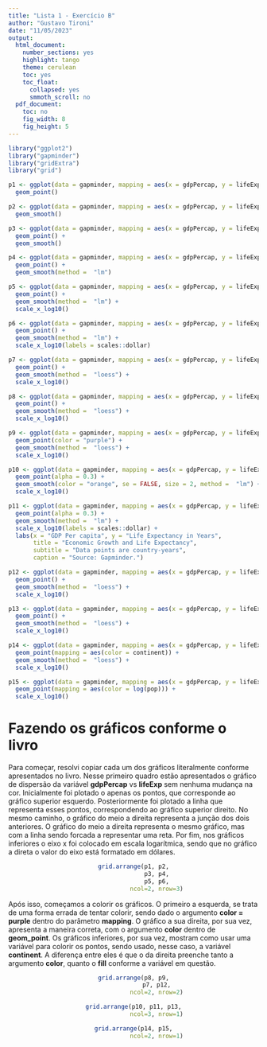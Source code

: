 ```yaml
---
title: "Lista 1 - Exercício B"
author: "Gustavo Tironi"
date: "11/05/2023"
output:
  html_document:
    number_sections: yes
    highlight: tango
    theme: cerulean
    toc: yes
    toc_float:
      collapsed: yes
      smmoth_scroll: no
  pdf_document:
    toc: no
    fig_width: 8
    fig_height: 5
---
```


```r
library("ggplot2")
library("gapminder")
library("gridExtra")
library("grid")

p1 <- ggplot(data = gapminder, mapping = aes(x = gdpPercap, y = lifeExp)) + 
  geom_point()

p2 <- ggplot(data = gapminder, mapping = aes(x = gdpPercap, y = lifeExp)) + 
  geom_smooth()

p3 <- ggplot(data = gapminder, mapping = aes(x = gdpPercap, y = lifeExp)) + 
  geom_point() + 
  geom_smooth()

p4 <- ggplot(data = gapminder, mapping = aes(x = gdpPercap, y = lifeExp)) + 
  geom_point() + 
  geom_smooth(method =  "lm")

p5 <- ggplot(data = gapminder, mapping = aes(x = gdpPercap, y = lifeExp)) + 
  geom_point() + 
  geom_smooth(method =  "lm") + 
  scale_x_log10()

p6 <- ggplot(data = gapminder, mapping = aes(x = gdpPercap, y = lifeExp)) + 
  geom_point() + 
  geom_smooth(method =  "lm") + 
  scale_x_log10(labels = scales::dollar)

p7 <- ggplot(data = gapminder, mapping = aes(x = gdpPercap, y = lifeExp, color = continent)) + 
  geom_point() +
  geom_smooth(method =  "loess") + 
  scale_x_log10()

p8 <- ggplot(data = gapminder, mapping = aes(x = gdpPercap, y = lifeExp, color = "purple")) + 
  geom_point() +
  geom_smooth(method =  "loess") + 
  scale_x_log10()

p9 <- ggplot(data = gapminder, mapping = aes(x = gdpPercap, y = lifeExp)) + 
  geom_point(color = "purple") +
  geom_smooth(method =  "loess") + 
  scale_x_log10()

p10 <- ggplot(data = gapminder, mapping = aes(x = gdpPercap, y = lifeExp)) + 
  geom_point(alpha = 0.3) +
  geom_smooth(color = "orange", se = FALSE, size = 2, method =  "lm") + 
  scale_x_log10()

p11 <- ggplot(data = gapminder, mapping = aes(x = gdpPercap, y = lifeExp)) + 
  geom_point(alpha = 0.3) +
  geom_smooth(method =  "lm") + 
  scale_x_log10(labels = scales::dollar) +
  labs(x = "GDP Per capita", y = "Life Expectancy in Years",
       title = "Economic Growth and Life Expectancy",
       subtitle = "Data points are country-years",
       caption = "Source: Gapminder.")

p12 <- ggplot(data = gapminder, mapping = aes(x = gdpPercap, y = lifeExp, color = continent, fill = continent)) + 
  geom_point() +
  geom_smooth(method =  "loess") + 
  scale_x_log10()

p13 <- ggplot(data = gapminder, mapping = aes(x = gdpPercap, y = lifeExp)) + 
  geom_point() +
  geom_smooth(method =  "loess") + 
  scale_x_log10()

p14 <- ggplot(data = gapminder, mapping = aes(x = gdpPercap, y = lifeExp)) + 
  geom_point(mapping = aes(color = continent)) +
  geom_smooth(method =  "loess") + 
  scale_x_log10()

p15 <- ggplot(data = gapminder, mapping = aes(x = gdpPercap, y = lifeExp)) + 
  geom_point(mapping = aes(color = log(pop))) +
  scale_x_log10()
```

# Fazendo os gráficos conforme o livro

Para começar, resolvi copiar cada um dos gráficos literalmente conforme apresentados no livro. Nesse primeiro quadro estão apresentados o gráfico de dispersão da variável **gdpPercap** vs **lifeExp** sem nenhuma mudança na cor. Inicialmente foi plotado o apenas os pontos, que corresponde ao gráfico superior esquerdo. Posteriormente foi plotado a linha que representa esses pontos, correspondendo ao gráfico superior direito. No mesmo caminho, o gráfico do meio a direita representa a junção dos dois anteriores.
O gráfico do meio a direita representa o mesmo gráfico, mas com a linha sendo forcada a representar uma reta. Por fim, nos gráficos inferiores o eixo x foi colocado em escala logarítmica, sendo que no gráfico a direta o valor do eixo está formatado em dólares.

<center>
```r
grid.arrange(p1, p2,
             p3, p4,
             p5, p6,
             ncol=2, nrow=3)
```
</center>

Após isso, começamos a colorir os gráficos. O primeiro a esquerda, se trata de uma forma errada de tentar colorir, sendo dado o argumento **color = purple** dentro do parâmetro **mapping**. O gráfico a sua direita, por sua vez, apresenta a maneira correta, com o argumento **color** dentro de **geom_point**. Os gráficos inferiores, por sua vez, mostram como usar uma variável para colorir os pontos, sendo usado, nesse caso, a variável **continent**. A diferença entre eles é que o da direita preenche tanto a argumento **color**, quanto o **fill** conforme a variável em questão.

<center>
```r
grid.arrange(p8, p9,
             p7, p12,
             ncol=2, nrow=2)
```
</center>



<center>
```r
grid.arrange(p10, p11, p13,
             ncol=3, nrow=1)
```
</center>

<center>
```r
grid.arrange(p14, p15,
             ncol=2, nrow=1)
```
</center>